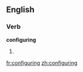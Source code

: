 
==English==

===Verb===
'''configuring'''

# {{present participle of|[[configure]]}}

[[fr:configuring]]
[[zh:configuring]]